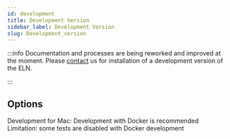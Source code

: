 ```yaml
---
id: development
title: Development Version
sidebar_label: Development Version
slug: Development_version
---
```


:::info
Documentation and processes are being reworked and improved at the moment. Please [contact](specific_contact) us for installation of a development version of the ELN.    

:::

## Options

Development for Mac: Development with Docker is recommended  
Limitation: some tests are disabled with Docker development




